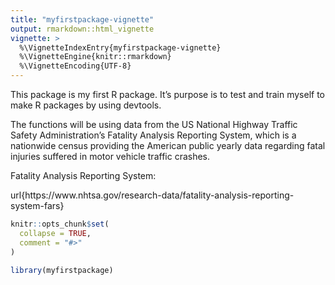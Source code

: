 ```yaml
---
title: "myfirstpackage-vignette"
output: rmarkdown::html_vignette
vignette: >
  %\VignetteIndexEntry{myfirstpackage-vignette}
  %\VignetteEngine{knitr::rmarkdown}
  %\VignetteEncoding{UTF-8}
---
```

This package is my first R package. It's purpose is to test and train myself to make R packages by using devtools.

The functions will be using data from the US National
Highway Traffic Safety Administration's Fatality Analysis Reporting System, which is a
nationwide census providing the American public yearly data regarding fatal injuries suffered
in motor vehicle traffic crashes.

Fatality Analysis Reporting System:

url{https://www.nhtsa.gov/research-data/fatality-analysis-reporting-system-fars}



```r
knitr::opts_chunk$set(
  collapse = TRUE,
  comment = "#>"
)
```

```r
library(myfirstpackage)
```
